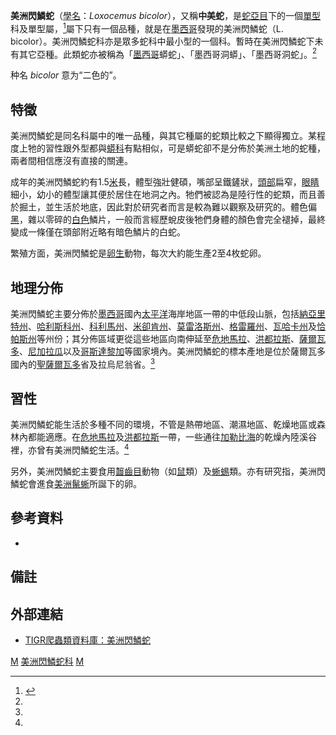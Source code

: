 {{Speciesbox
| taxon = Loxocemus bicolor
| image = Loxocemus_bicolor.jpg
| image_caption = '''美洲閃鱗蛇'''
| grandparent_authority = [[愛德華·德林克·科普|Cope]]，1861
| parent_authority = Cope，1861
| authority = Cope，1861
| synonyms = * Loxocemi - Cope，1861
* Loxocemina - Boulenger，1879
* Loxoceminae - Romer，1956
* Loxocemidae - McDowell，1975<ref name="McD99">McDiarmid RW、Campbell JA、Touré T：《Snake Species of the World: A Taxonomic and Geographic Reference, vol. 1》頁511，Herpetologists' League，1999年。 ISBN 1-893777-00-6</ref>
----
* ''Loxocemus'' - Cope，1861
* ''Plastoseryx'' - Jan，1862<ref name="McD99"/>
----
* ''Loxocemus''. ''bicolor'' - Cope，1861
* ''Plastoseryx Bronni'' - Jan，1862
* ''Loxocemus Sumichrasti'' - Bocourt，1876
* ''Loxocemus Sumichrasti'' - Bocourt，1876
* ''Loxocemus bicolor'' - Boulenger，1896
* ''Loxocemus bicolor bicolor'' - Woodbury，1944
* ''Loxocemus bicolor sumichrasti'' - Woodbury，1944<ref name="McD99"/>
}}

'''美洲閃鱗蛇'''（[[學名|學名]]：''Loxocemus bicolor''），又稱'''中美蛇'''，是[[蛇亞目|蛇亞目]]下的一個[[單型|單型]]科及單型屬，<ref name="ITIS-F">{{ITIS|ID=209605|taxon=Loxocemidae|year=2007|date=17 August}}</ref>屬下只有一個品種，就是在[[墨西哥|墨西哥]]發現的美洲閃鱗蛇（L. bicolor）。美洲閃鱗蛇科亦是眾多蛇科中最小型的一個科。暫時在美洲閃鱗蛇下未有其它亞種。此類蛇亦被稱為「[[墨西哥|墨西哥]]蟒蛇」、「墨西哥洞蟒」、「墨西哥洞蛇」。<ref name="ITIS-F"/>

种名 ''bicolor'' 意为“二色的”。

== 特徵 ==
美洲閃鱗蛇是同名科屬中的唯一品種，與其它種屬的蛇類比較之下顯得獨立。某程度上牠的習性跟外型都與[[蟒科|蟒科]]有點相似，可是蟒蛇卻不是分佈於美洲土地的蛇種，兩者間相信應沒有直接的關連。

成年的美洲閃鱗蛇約有1.5[[米_(單位)|米]]長，體型強壯健碩，嘴部呈鐵鏟狀，[[頭部|頭部]]扁窄，[[眼睛|眼睛]]細小，幼小的體型讓其便於居住在地洞之內。牠們被認為是陸行性的蛇類，而且善於掘土，並生活於地底，因此對於研究者而言是較為難以觀察及研究的。體色偏[[黑色|黑]]，雜以零碎的[[白色|白色]]鱗片，一般而言經歷蛻皮後牠們身體的顏色會完全褪掉，最終變成一條僅在頭部附近略有暗色鱗片的白蛇。

繁殖方面，美洲閃鱗蛇是[[卵生|卵生]]動物，每次大約能生產2至4枚蛇卵。

== 地理分佈 ==
美洲閃鱗蛇主要分佈於[[墨西哥|墨西哥]]國內[[太平洋|太平洋]]海岸地區一帶的中低段山脈，包括[[納亞里特州|納亞里特州]]、[[哈利斯科州|哈利斯科州]]、[[科利馬州|科利馬州]]、[[米卻肯州|米卻肯州]]、[[莫雷洛斯州|莫雷洛斯州]]、[[格雷羅州|格雷羅州]]、[[瓦哈卡州|瓦哈卡州]]及[[恰帕斯州|恰帕斯州]]等州份；其分佈區域更從這些地區向南伸延至[[危地馬拉|危地馬拉]]、[[洪都拉斯|洪都拉斯]]、[[薩爾瓦多|薩爾瓦多]]、[[尼加拉瓜|尼加拉瓜]]以及[[哥斯達黎加|哥斯達黎加]]等國家境內。美洲閃鱗蛇的標本產地是位於薩爾瓦多國內的[[聖薩爾瓦多|聖薩爾瓦多]]省及拉烏尼翁省。<ref name="McD99"/>

== 習性 ==
美洲閃鱗蛇能生活於多種不同的環境，不管是熱帶地區、潮濕地區、乾燥地區或森林內都能適應。在[[危地馬拉|危地馬拉]]及[[洪都拉斯|洪都拉斯]]一帶，一些通往[[加勒比海|加勒比海]]的乾燥內陸溪谷裡，亦曾有美洲閃鱗蛇生活。<ref name="McD99"/>

另外，美洲閃鱗蛇主要食用[[齧齒目|齧齒目]]動物（如[[鼠|鼠]]類）及[[蜥蜴|蜥蜴]]類。亦有研究指，美洲閃鱗蛇會進食[[美洲鬣蜥科|美洲鬣蜥]]所誕下的卵。

== 參考資料 ==
*{{cite book|author=麥提遜·基斯|title=《Snake》|publisher=DK出版社|year=1999年|id=ISBN 0-7894-4660-X}}

== 備註 ==
{{reflist}}

== 外部連結 ==
*{{en}}[http://reptile-database.reptarium.cz/species.php?genus=Loxocemus&species=bicolor TIGR爬蟲類資料庫：美洲閃鱗蛇]
{{Snake_families}}
{{Taxonbar}}
[[Category:蛇亞目|M]]
[[Category:美洲閃鱗蛇科|]]
[[Category:1861年描述的动物|M]]
